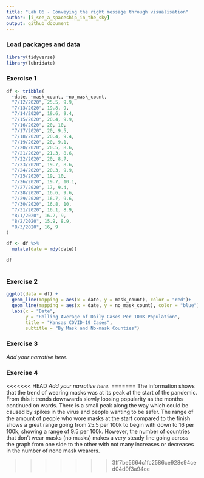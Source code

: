 ```yaml
---
title: "Lab 06 - Conveying the right message through visualisation"
author: [i_see_a_spaceship_in_the_sky]
output: github_document
---
```


### Load packages and data

```r
library(tidyverse) 
library(lubridate)
```


### Exercise 1

```r
df <- tribble(
  ~date, ~mask_count, ~no_mask_count,
  "7/12/2020", 25.5, 9.9,
  "7/13/2020", 19.8, 9,
  "7/14/2020", 19.6, 9.4,
  "7/15/2020", 20.4, 9.9,
  "7/16/2020", 20, 10,
  "7/17/2020", 20, 9.5,
  "7/18/2020", 20.4, 9.4,
  "7/19/2020", 20, 9.1,
  "7/20/2020", 20.5, 8.6,
  "7/21/2020", 21.3, 8.6,
  "7/22/2020", 20, 8.7,
  "7/23/2020", 19.7, 8.6,
  "7/24/2020", 20.3, 9.9,
  "7/25/2020", 19, 10,
  "7/26/2020", 19.7, 10.1,
  "7/27/2020", 17, 9.4,
  "7/28/2020", 16.6, 9.6,
  "7/29/2020", 16.7, 9.6,
  "7/30/2020", 16.8, 10,
  "7/31/2020", 16.1, 8.9,
  "8/1/2020", 16.2, 9,
  "8/2/2020", 15.9, 8.9,
  "8/3/2020", 16, 9
)

df <- df %>%
  mutate(date = mdy(date))

df
  
```


### Exercise 2

```r
ggplot(data = df) +
  geom_line(mapping = aes(x = date, y = mask_count), color = "red")+
  geom_line(mapping = aes(x = date, y = no_mask_count), color = "blue") +
  labs(x = "Date", 
       y = "Rolling Average of Daily Cases Per 100K Population",
       title = "Kansas COVID-19 Cases",
       subtitle = "By Mask and No-mask Counties")

```


### Exercise 3

*Add your narrative here.*


### Exercise 4

<<<<<<< HEAD
*Add your narrative here.*
=======
The information shows that the trend of wearing masks was at its peak at the start of the pandemic. From this it trends downwards slowly loosing popularity as the months continued on wards. There is a small peak along the way which could be caused by spikes in the virus and people wanting to be safer. The range of the amount of people who wore masks at the start compared to the finish shows a great range going from 25.5 per 100k to begin with down to 16 per 100k, showing a range of 9.5 per 100k. 
However, the number of countries that don’t wear masks (no masks) makes a very steady line going across the graph from one side to the other with not many increases or decreases in the number of none mask wearers.

>>>>>>> 3ff7be5664c1fc2586ce928e94ced04d9f3a94ce
